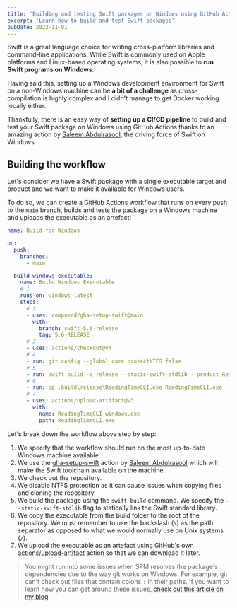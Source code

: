 ```yaml
---
title: 'Building and testing Swift packages on Windows using GitHub Actions'
excerpt: 'Learn how to build and test Swift packages'
pubDate: 2023-11-01
---
```


Swift is a great language choice for writing cross-platform libraries and command-line applications. While Swift is commonly used on Apple platforms and Linux-based operating systems, it is also possible to **run Swift programs on Windows**.

Having said this, setting up a Windows development environment for Swift on a non-Windows machine can be **a bit of a challenge** as cross-compilation is highly complex and I didn't manage to get Docker working locally either.

Thankfully, there is an easy way of **setting up a CI/CD pipeline** to build and test your Swift package on Windows using GitHub Actions thanks to an amazing action by [Saleem Abdulrasool](https://twitter.com/compnerd), the driving force of Swift on Windows.

## Building the workflow

Let's consider we have a Swift package with a single executable target and product and we want to make it available for Windows users.

To do so, we can create a GitHub Actions workflow that runs on every push to the `main` branch, builds and tests the package on a Windows machine and uploads the executable as an artefact:

```yaml:windows.yml
name: Build for Windows

on:
  push:
    branches:
      - main

  build-windows-executable:
    name: Build Windows Executable
    # 1
    runs-on: windows-latest
    steps:
      # 2
      - uses: compnerd/gha-setup-swift@main
        with:
          branch: swift-5.6-release
          tag: 5.6-RELEASE
      # 3
      - uses: actions/checkout@v4
      # 4
      - run: git config --global core.protectNTFS false
      # 5
      - run: swift build -c release --static-swift-stdlib --product ReadingTimeCLI
      # 6
      - run: cp .build\release\ReadingTimeCLI.exe ReadingTimeCLI.exe
      # 7
      - uses: actions/upload-artifact@v3
        with:
          name: ReadingTimeCLI-windows.exe
          path: ReadingTimeCLI.exe
```

Let's break down the workflow above step by step:

1. We specify that the workflow should run on the most up-to-date Windows machine available.
2. We use the [gha-setup-swift](https://github.com/compnerd/gha-setup-swift) action by [Saleem Abdulrasool](https://twitter.com/compnerd) which will make the Swift toolchain available on the machine.
3. We check out the repository.
4. We disable NTFS protection as it can cause issues when copying files and cloning the repository.
5. We build the package using the `swift build` command. We specify the `--static-swift-stdlib` flag to statically link the Swift standard library.
6. We copy the executable from the build folder to the root of the repository. We must remember to use the backslash (`\`) as the path separator as opposed to what we would normally use on Unix systems (`/`).
7. We upload the executable as an artefact using GitHub's own [actions/upload-artifact](https://github.com/actions/upload-artifact) action so that we can download it later.

> You might run into some issues when SPM resolves the package's dependencies due to the way git works on Windows. For example, git can't check out files that contain colons `:` in their paths. If you want to learn how you can get around these issues, [check out this article on my blog](https://www.polpiella.dev/platform-specific-code-in-swift-packages#windows-preventing-packages-from-being-fetched).
